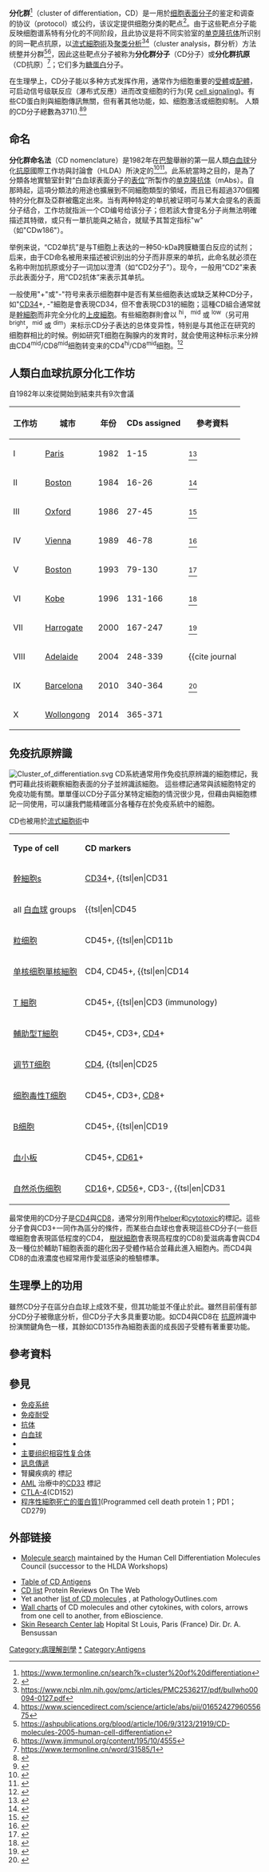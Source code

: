 {{copyedit|time=2018-06-01T13:41:21+00:00}}
'''分化群'''<ref>https://www.termonline.cn/search?k=cluster%20of%20differentiation</ref>（cluster of differentiation，CD）是一用於[[细胞表面分子|细胞表面分子]]的鉴定和调查的协议（protocol）或公约，该议定提供细胞{{le|免疫表型|Immunophenotyping}}分类的靶点<ref>{{cite journal| author=CHAN, J. K. C.| author2=NG, C. S.| author3=HUI, P. K. |year=1988 |title=A simple guide to the terminology and application of leucocyte monoclonal antibodies| url=https://archive.org/details/sim_histopathology_1988-05_12_5/page/461| journal=Histopathology |volume=12 |issue=5| pages=461–480 |doi=10.1111/j.1365-2559.1988.tb01967.x | pmid=3294157 }}</ref>。由于这些靶点分子能反映细胞谱系特有分化的不同阶段，且此协议是将不同实验室的[[单克隆抗体|单克隆抗体]]所识别的同一靶点抗原，以[[流式細胞術|流式細胞術]]及[[聚类分析|聚类分析]]<ref>https://www.ncbi.nlm.nih.gov/pmc/articles/PMC2536217/pdf/bullwho00094-0127.pdf</ref><ref>https://www.sciencedirect.com/science/article/abs/pii/0165242796055675</ref>（cluster analysis，群分析）方法统整并分群<ref>https://ashpublications.org/blood/article/106/9/3123/21919/CD-molecules-2005-human-cell-differentiation</ref><ref>https://www.jimmunol.org/content/195/10/4555</ref>，因此这些靶点分子被称为'''分化群分子'''（CD分子）或'''分化群抗原'''（CD抗原）<ref>https://www.termonline.cn/word/31585/1</ref>；它们多为[[糖蛋白|糖蛋白]]分子。

在生理學上，CD分子能以多种方式发挥作用，通常作为细胞重要的[[受体_(生物化学)|受體]]或[[配體_(生物化學)|配體]]，可启动信号级联反应（瀑布式反應）进而改变细胞的行为(見 [[细胞信号传送|cell signaling]])。有些CD蛋白則與細胞傳訊無關，但有著其他功能，如{{tsl|en|cell adhesion||細胞黏附}}、细胞激活或细胞抑制。 <!--There are approximately 250 different proteins.-->人類的CD分子總數為371({{As of|2016|04|21|lc=y}}).<ref name=hcdm>{{cite web | title=HCDM, responsible for HLDA workshop and CD molecules | url=http://www.hcdm.org/MoleculeInformation/tabid/54/Default.aspx | work= | publisher=Human Cell Differentiation Molecules Council (successor to the HLDA Workshops) | date= | accessdate=2016-04-21 | archive-date=2016-04-20 | archive-url=https://web.archive.org/web/20160420020358/http://www.hcdm.org/MoleculeInformation/tabid/54/Default.aspx | dead-url=yes }}</ref><ref name="pmid16020511">{{cite journal | vauthors = Zola H, Swart B, Banham A, Barry S, Beare A, Bensussan A, Boumsell L, D Buckley C, Bühring HJ, Clark G, Engel P, Fox D, Jin BQ, Macardle PJ, Malavasi F, Mason D, Stockinger H, Yang X | title = CD molecules 2006--human cell differentiation molecules. | journal = J Immunol Methods. | volume =  319| issue = 1–2 | pages = 1–5 | year = 2007 | pmid = 17174972 | doi = 10.1016/j.jim.2006.11.001 }}</ref>

== 命名 ==
'''分化群命名法'''（CD nomenclature）是1982年在[[巴黎|巴黎]]舉辦的第一屆人類[[白血球|白血球]]分化[[抗原|抗原]]國際工作坊與討論會（HLDA）所決定的<ref name="pmid6239187">{{cite journal | vauthors = Bernard A, Boumsell L | title = [Human leukocyte differentiation antigens] | language = fr | journal = Presse Med | volume = 13 | issue = 38 | pages = 2311–6 | year = 1984 | pmid = 6239187 | doi =  }}</ref><ref name="pmid6240938">{{cite journal | vauthors = Fiebig H, Behn I, Gruhn R, Typlt H, Kupper H, Ambrosius H | title = Charakterisierung einer Serie von monoklonalen Antikörpern gegen humane T-Zellen |trans-title=Characterization of a series of monoclonal antibodies against human T cells | language = de | journal = Allerg Immunol (Leipz) | volume = 30 | issue = 4 | pages = 242–50 | year = 1984 | pmid = 6240938 | doi = }}</ref>。此系統當時之目的，是為了分類各地實驗室針對“白血球表面分子的[[表位|表位]]”所製作的[[单克隆抗体|单克隆抗体]]（mAbs）。自那時起，這項分類法的用途也擴展到不同細胞類型的領域，而且已有超過370個獨特的分化群及亞群被鑑定出來。当有两种特定的单抗被证明可与某大会提名的表面分子结合，工作坊就指派一个CD编号给该分子；但若該大會提名分子尚無法明確描述其特徵，或只有一單抗能與之結合，就赋予其暂定指标"w" （如"CDw186"）。

举例来说，“CD2单抗”是与T细胞上表达的一种50-kDa跨膜糖蛋白反应的试剂；后来，由于CD命名被用来描述被识别出的分子而非原来的单抗，此命名就必须在名称中附加抗原或分子一词加以澄清（如“CD2分子”）。现今，一般用“CD2”来表示此表面分子，用“CD2抗体”来表示其单抗。

一般使用"+"或"-"符号来表示细胞群中是否有某些细胞表达或缺乏某种CD分子，如"[[CD34|CD34]]+, {{tsl|en|CD31|CD31}}-"細胞是會表現CD34，但不會表現CD31的細胞；這種CD組合通常就是[[幹細胞|幹細胞]]而非完全分化的[[內皮|上皮細胞]]。有些細胞群則會以 <sup>hi</sup>，<sup>mid</sup> 或 <sup>low</sup>（另可用 <sup>bright</sup>，<sup>mid</sup> 或 <sup>dim</sup>）来标示CD分子表达的总体变异性，特别是与其他正在研究的细胞群相比的时候。例如研究T细胞在胸腺内的发育时，就会使用这种标示来分辨由CD4<sup>mid</sup>/CD8<sup>mid</sup>细胞转变来的CD4<sup>hi</sup>/CD8<sup>mid</sup>细胞。<ref name="pmid19151747">{{cite journal | vauthors = Ho IC, Tai TS, Pai SY | title = GATA3 and the T-cell lineage: essential functions before and after T-helper-2-cell differentiation | journal = Nature Reviews Immunology | volume = 9 | issue = 2 | pages = 125–35 |date=February 2009 | pmid = 19151747 | pmc = 2998182 | doi = 10.1038/nri2476 }}</ref>

== 人類白血球抗原分化工作坊==
自1982年以來從開始到結束共有9次會議

{| class="wikitable"
|-
! 工作坊 !! 城市 !! 年份 !! CDs assigned !! 參考資料
|-
| I || [[巴黎|Paris]] || 1982 || 1-15 || <ref>{{cite book|last1=Bernard|display-authors=etal|first1=AR|title=Leucocyte Typing: Human Leucocyte Differentiation Antigens Detected by Monoclonal antibodies|date=1984|publisher=Berlin: Springer-Verlag}}</ref>
|-
| II || [[波士顿|Boston]] || 1984 || 16-26 || <ref>{{cite book|last1=Reinherz|display-authors=etal|first1=EL|title=Leukocyte Typing II|date=1985|publisher=New York: Springer-Verlag}}</ref>
|-
| III || [[牛津|Oxford]] || 1986 || 27-45 || <ref>{{cite book|last1=McMichael|display-authors=etal|first1=AJ|title=Leucocyte Typing III. White Cell Differentiation Antigens.|date=1987|publisher=Oxford University Press}}</ref>
|-
| IV || [[維也納|Vienna]] || 1989 || 46-78 || <ref>{{cite book|last1=Knapp|display-authors=etal|first1=W|title=Leucocyte Typing IV|date=1989|publisher=Oxford University Press}}</ref>
|-
| V || [[波士顿|Boston]] || 1993 || 79-130 || <ref>{{cite book|last1=Schlossman|display-authors=etal|first1=SF|title=Leucocyte Typing V: White cell differentiation antigens|date=1995|publisher=Oxford University Press}}</ref>
|-
| VI || [[神户市|Kobe]] || 1996 || 131-166 || <ref>{{cite book|last1=Kishimoto|display-authors=etal|first1=T|title=Leucocyte Typing VI|date=1997|publisher=Garland Publishing}}</ref>
|-
| VII || [[哈罗盖特|Harrogate]] || 2000 || 167-247 || <ref>{{cite book|last1=Mason|display-authors=etal|first1=D.|title=Leucocyte Typing VII|date=2002|publisher=Oxford University Press}}</ref>
|-
| VIII || [[阿德莱德|Adelaide]] || 2004 || 248-339 || <ref>{{cite journal
 |vauthors=Zola H, Swart B, Nicholson I, Aasted B, Bensussan A, Boumsell L, Buckley C, Clark G, Drbal K, Engel P, Hart D, Horejsí V, Isacke C, Macardle P, Malavasi F, Mason D, Olive D, Saalmueller A, Schlossman SF, Schwartz-Albiez R, Simmons P, Tedder TF, Uguccioni M, Warren H
 |title=CD molecules 2005: human cell differentiation molecules
 |url=https://archive.org/details/sim_blood_2005-11-01_106_9/page/3123
 |journal=Blood.
 |volume=106
 |issue=9
 |pages=3123–6
 |date=November 1, 2005
 |doi= 10.1182/blood-2005-03-1338
 |pmid=16020511
}}</ref>
|-
| IX || [[巴塞罗那|Barcelona]] || 2010 || 340-364 || <ref>{{cite journal|title=Proceedings of the 9th International Workshop on Human Leukocyte Differentiation Antigens. March 2010. Barcelona, Spain.|journal=Immunol Lett.|date=30 January 2011|volume=134|issue=2|pages=103–187}}</ref>
|-
| X || [[卧龙岗_(新南威尔士州)|Wollongong]] || 2014 || 365-371 ||
|}

==免疫抗原辨識==
[[File:Cluster_of_differentiation.svg|thumb]]
CD系統通常用作免疫抗原辨識的細胞標記，我們可藉此技術觀察細胞表面的分子並辨識該細胞。 這些標記通常與該細胞特定的免疫功能有關。單單僅以CD分子區分某特定細胞的情況很少見，但藉由與細胞標記一同使用，可以讓我們能精確區分各種存在於免疫系統中的細胞。

CD也被用於[[流式細胞術|流式細胞術]]中

{| class="wikitable"
| '''Type of cell''' || '''CD markers'''
 |-
 | [[幹細胞|幹細胞]]s || [[CD34|CD34]]+, {{tsl|en|CD31||CD31}}-, {{tsl|en|CD117||CD117}}
 |-
 | all [[白血球|白血球]] groups || {{tsl|en|CD45||CD45}}+
 |-
 | [[粒细胞|粒细胞]]  || CD45+, {{tsl|en|CD11b||CD11b}}, {{tsl|en|CD15||CD15}}+, [[CD24|CD24]]+, {{tsl|en|CD114||CD114}}+, CD182+<ref name="docs.abcam.com">{{cite web|url=http://docs.abcam.com/pdf/immunology/cdantigen_poster.pdf|format=PDF|title=CD Antigens|publisher=abcam|year=2009|accessdate=2014-11-22|archive-date=2018-07-12|archive-url=https://web.archive.org/web/20180712220007/http://docs.abcam.com/pdf/immunology/cdantigen_poster.pdf|dead-url=no}}</ref>
 |-
 | [[单核细胞單核細胞|单核细胞單核細胞]] || CD4, CD45+, {{tsl|en|CD14||CD14}}+, {{tsl|en|CD114||CD114}}+,  {{tsl|en|CD11a||CD11a}}, CD11b, CD91+,<ref name="docs.abcam.com"/> [[CD16|CD16]]+<ref>{{cite journal | vauthors=Passlick B, Flieger D, Ziegler-Heitbrock HW | title=Identification and characterization of a novel monocyte subpopulation in human peripheral blood | journal={{tsl|en|Blood (journal)||Blood}} | volume=74 | issue=7 | year=1989 | pages=2527–2534 | url=http://bloodjournal.hematologylibrary.org/content/74/7/2527.long | pmid=2478233 | author= | access-date=2018-05-25 | archive-url=https://web.archive.org/web/20130619015706/http://bloodjournal.hematologylibrary.org/content/74/7/2527.long | archive-date=2013-06-19 | dead-url=yes }}</ref>
 |-
 | [[T细胞|T 細胞]] || CD45+, {{tsl|en|CD3 (immunology)||CD3}}+
 |-
 | [[輔助型T細胞|輔助型T細胞]] || CD45+, CD3+, [[CD4受体|CD4]]+
 |-
 | [[调节T细胞|调节T细胞]] ||[[CD4受体|CD4]], {{tsl|en|CD25||CD25}}, {{tsl|en|FOXP3||FOXP3 (a transcription factor)}}
 |-
 | [[细胞毒性T细胞|细胞毒性T细胞]] || CD45+, CD3+, [[CD8受体|CD8]]+
 |-
 | [[B细胞|B细胞]] || CD45+, {{tsl|en|CD19||CD19}}+, {{tsl|en|CD20||CD20}}+, [[CD24|CD24]]+, {{tsl|en|CD38||CD38}}, [[CD22|CD22]]
 |-
 | [[血小板|血小板]] || CD45+, [[CD61|CD61]]+
 |-
 | [[自然杀伤细胞|自然杀伤细胞]] || [[CD16|CD16]]+, [[神經元黏附分子|CD56]]+, CD3-, {{tsl|en|CD31||CD31}}, {{tsl|en|CD30||CD30}}, CD38
|}

最常使用的CD分子是[[CD4受体|CD4]]與[[CD8受体|CD8]]，通常分別用作[[輔助型T細胞|helper]]和[[细胞毒性T细胞|cytotoxic]]的標記。這些分子會與CD3+一同作為區分的條件，而某些白血球也會表現這些CD分子(一些巨噬細胞會表現區低程度的CD4， [[樹狀細胞|樹狀細胞]]會表現高程度的CD8)愛滋病毒會與CD4及一種位於輔助T細胞表面的趨化因子受體作結合並藉此進入細胞內。而CD4與CD8的血液濃度也經常用作愛滋感染的檢驗標準。

==生理學上的功用==
雖然CD分子在區分白血球上成效不斐，但其功能並不僅止於此。雖然目前僅有部分CD分子被徹底分析，但CD分子大多具重要功能。如CD4與CD8在 [[抗原|抗原]]辨識中扮演關鍵角色一樣，其餘如CD135作為細胞表面的成長因子受體有著重要功能。

==參考資料==
{{Reflist|2}}

==參見==
{{div col|2}}
*[[免疫系统|免疫系统]]
*[[免疫耐受|免疫耐受]]
*[[抗体|抗体]]
*[[白血球|白血球]]
*{{tsl|en|List of human clusters of differentiation||List of human clusters of differentiation}}
*[[主要组织相容性复合体|主要组织相容性复合体]]
*[[訊息傳遞_(生物)|訊息傳遞]]
*腎臟疾病的{{tsl|en|CD13||CD13}} 標記
* [[急性骨髓性白血病|AML]] 治療中的[[CD33|CD33]] 標記
*[[CTLA-4|CTLA-4]](CD152)
*[[程序性細胞死亡的蛋白質1|程序性細胞死亡的蛋白質1]](Programmed cell death protein 1；PD1；CD279)
{{div col end}}

==外部链接==
* [http://www.hcdm.org/MoleculeInformation/tabid/54/Default.aspx Molecule search]{{Wayback|url=http://www.hcdm.org/MoleculeInformation/tabid/54/Default.aspx |date=20160420020358 }} maintained by the Human Cell Differentiation Molecules Council (successor to the HLDA Workshops)
<!-- This should probably remain at the top of the list -->
* [http://www.immunologylink.com/cdantigen.html Table of CD Antigens]{{Wayback|url=http://www.immunologylink.com/cdantigen.html |date=20101208190301 }}
* [http://www.sciencegateway.org/resources/prow/index.html CD list] {{Wayback|url=http://www.sciencegateway.org/resources/prow/index.html |date=20161207034249 }} Protein Reviews On The Web
* Yet another [http://pathologyoutlines.com/cdmarkers.html list of CD molecules] {{Wayback|url=http://pathologyoutlines.com/cdmarkers.html |date=20201215133246 }}, at PathologyOutlines.com
* [http://www.ebioscience.com/ebioscience/litreq.asp Wall charts]{{Wayback|url=http://www.ebioscience.com/ebioscience/litreq.asp |date=20070409083629 }} of CD molecules and other cytokines, with colors, arrows from one cell to another, from eBioscience.
* [http://umr976.simdif.com// Skin Research Center lab] {{Wayback|url=http://umr976.simdif.com// |date=20181114011309 }} Hopital St Louis, Paris (France) Dir. Dr. A. Bensussan

{{Clusters of differentiation}}
{{Surface antigens}}
{{Portal bar|Molecular and cellular biology}}

[[Category:病理解剖學|Category:病理解剖學]]
[[Category:分化群|*]]
[[Category:Antigens|Category:Antigens]]